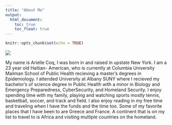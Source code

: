 ```yaml
---
title: "About Me"
output: 
  html_document:
    toc: true
    toc_float: true
---
```


```r
knitr::opts_chunk$set(echo = TRUE)
```

![](Arielle3.jpg)

My name is Arielle Coq, I was born in and raised in upstate New York. I am a 23 year old Haitian- American, who is currently at Columbia University Mailman School of Public Health recieving a master's degrees in Epidemiology. I attended University at Albany SUNY where I recieved my bachelor's of science degree in Public Health with a minor in Biology and Emergency Preparedness, CyberSecurity, and Homeland Security. I enjoy spending time with my family, playing and watching sports mostly tennis, basketball, soccer, and track and field. I also enjoy reading in my free time and traveling when I have the funds and the time too. Some of my favorite places that I have been to are Greece and France. A continent that is on my list to travel to is Africa and visiting multiple countries on the homeland.  